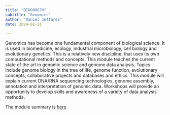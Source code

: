 ```yaml
---
title: "BIO00087H"
subtitle: "Genomics"
author: "Daniel Jeffares"
date: 2024-02-21

---
```



Genomics has become one fundamental component of biological science. It is used in biomedicine, ecology, industrial microbiology, cell biology and evolutionary genetics. This is a relatively new discipline, that uses its own computational methods and concepts. This module teaches the current state of the art in genomic science and genome data analysis. Topics include genome biology in the tree of life, genome function, evolutionary concepts, collaborative projects and databases and ethics. This module will explain current DNA/RNA sequencing technologies, genome assembly, annotation and interpretation of genomic data. Workshops will provide an opportunity to develop skills and awareness of a variety of data analysis methods.

The module summary is [here](https://www.york.ac.uk/students/studying/manage/programmes/module-catalogue/module/BIO00087H/latest)




